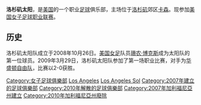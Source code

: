 {{Football club infobox
|clubname = 洛杉矶太阳
|image    = 
|fullname = Los Angeles Sol
|nickname = 
| founded  = 2007
| dissolved = 2010
|ground   = 洛杉矶
|capacity = 27,000
|chairman = 
|manager  = 
|league   = [[美国女子足球职业联赛|美国女子足球职业联赛]]
|season   = [[2009年美国女子足球职业联赛|2009年]]
|position = 
| pattern_la1 = 
| pattern_b1 = 
| pattern_ra1 = 
| leftarm1 = 132456
| body1 = 00235D
| rightarm1 = 00235D
| shorts1 = 00235D
| socks1 = 00235D
| pattern_la2 = 
| pattern_b2 = 
| pattern_ra2 = 
| leftarm2 = ffffff
| body2 = 
| rightarm2 = fffffff
| shorts2 = ffffff
| socks2 = FFFFFF
| American = true
}}

'''洛杉矶太阳'''，是[[美国|美国]]的一个职业[[足球|足球]]俱乐部，主场位于[[洛杉矶|洛杉矶]]郊区[[卡森|卡森]]。现参加[[美国女子足球职业联赛|美国女子足球职业联赛]]。

== 历史 ==
洛杉矶太阳队成立于2008年10月26日。[[美国国家女子足球队|美国女足]]队员[[珊农·博克斯|珊农·博克斯]]成为太阳队的第一位球员。2009年3月29日，洛杉矶太阳队参加了第一场职业比赛，对手为[[华盛顿自由|华盛顿自由队]]，比赛以2-0获胜。

[[Category:女子足球俱樂部|Category:女子足球俱樂部]]
[[Category:美國足球俱樂部|Los Angeles]]
[[Category:洛杉磯體育|Los Angeles Sol]]
[[Category:2007年建立的足球俱樂部|Category:2007年建立的足球俱樂部]]
[[Category:2010年解散的足球俱樂部|Category:2010年解散的足球俱樂部]]
[[Category:2007年加利福尼亞州建立|Category:2007年加利福尼亞州建立]]
[[Category:2010年加利福尼亞州廢除|Category:2010年加利福尼亞州廢除]]